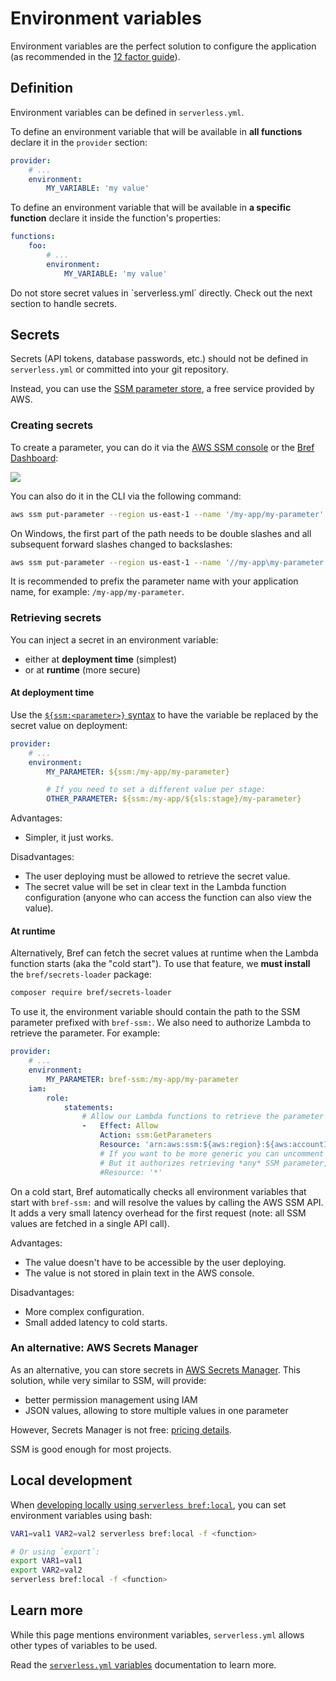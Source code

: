 

# Environment variables

Environment variables are the perfect solution to configure the application (as recommended in the [12 factor guide](https://12factor.net/config)).

## Definition

Environment variables can be defined in `serverless.yml`.

To define an environment variable that will be available in **all functions** declare it in the `provider` section:

```yml filename="serverless.yml"
provider:
    # ...
    environment:
        MY_VARIABLE: 'my value'
```

To define an environment variable that will be available in **a specific function** declare it inside the function's properties:

```yml filename="serverless.yml"
functions:
    foo:
        # ...
        environment:
            MY_VARIABLE: 'my value'
```

<Callout type="warning">
    Do not store secret values in `serverless.yml` directly. Check out the next section to handle secrets.
</Callout>

## Secrets

Secrets (API tokens, database passwords, etc.) should not be defined in `serverless.yml` or committed into your git repository.

Instead, you can use the [SSM parameter store](https://docs.aws.amazon.com/systems-manager/latest/userguide/systems-manager-paramstore.html), a free service provided by AWS.

### Creating secrets

To create a parameter, you can do it via the [AWS SSM console](https://console.aws.amazon.com/systems-manager/parameters) or the [Bref Dashboard](https://dashboard.bref.sh/):

![](./variables-create-secret.png)

You can also do it in the CLI via the following command:

```bash
aws ssm put-parameter --region us-east-1 --name '/my-app/my-parameter' --type String --value 'mysecretvalue'
```

On Windows, the first part of the path needs to be double slashes and all subsequent forward slashes changed to backslashes:

```bash
aws ssm put-parameter --region us-east-1 --name '//my-app\my-parameter' --type String --value 'mysecretvalue'
```

It is recommended to prefix the parameter name with your application name, for example: `/my-app/my-parameter`.

### Retrieving secrets

You can inject a secret in an environment variable:

- either at **deployment time** (simplest)
- or at **runtime** (more secure)

#### At deployment time

Use the [`${ssm:<parameter>}` syntax](https://serverless.com/blog/serverless-secrets-api-keys/) to have the variable be replaced by the secret value on deployment:

```yml filename="serverless.yml"
provider:
    # ...
    environment:
        MY_PARAMETER: ${ssm:/my-app/my-parameter}

        # If you need to set a different value per stage:
        OTHER_PARAMETER: ${ssm:/my-app/${sls:stage}/my-parameter}
```

Advantages:

- Simpler, it just works.

Disadvantages:

- The user deploying must be allowed to retrieve the secret value.
- The secret value will be set in clear text in the Lambda function configuration (anyone who can access the function can also view the value).

#### At runtime

Alternatively, Bref can fetch the secret values at runtime when the Lambda function starts (aka the "cold start"). To use that feature, we **must install** the `bref/secrets-loader` package:

```bash
composer require bref/secrets-loader
```

To use it, the environment variable should contain the path to the SSM parameter prefixed with `bref-ssm:`. We also need to authorize Lambda to retrieve the parameter. For example:

```yml filename="serverless.yml"
provider:
    # ...
    environment:
        MY_PARAMETER: bref-ssm:/my-app/my-parameter
    iam:
        role:
            statements:
                # Allow our Lambda functions to retrieve the parameter from SSM
                -   Effect: Allow
                    Action: ssm:GetParameters
                    Resource: 'arn:aws:ssm:${aws:region}:${aws:accountId}:parameter/my-app/my-parameter'
                    # If you want to be more generic you can uncomment the line below instead.
                    # But it authorizes retrieving *any* SSM parameter, which is less secure.
                    #Resource: '*'
```

On a cold start, Bref automatically checks all environment variables that start with `bref-ssm:` and will resolve the values by calling the AWS SSM API. It adds a very small latency overhead for the first request (note: all SSM values are fetched in a single API call).

Advantages:

- The value doesn't have to be accessible by the user deploying.
- The value is not stored in plain text in the AWS console.

Disadvantages:

- More complex configuration.
- Small added latency to cold starts.

### An alternative: AWS Secrets Manager

As an alternative, you can store secrets in [AWS Secrets Manager](https://aws.amazon.com/secrets-manager/). This solution, while very similar to SSM, will provide:

- better permission management using IAM
- JSON values, allowing to store multiple values in one parameter

However, Secrets Manager is not free: [pricing details](https://aws.amazon.com/secrets-manager/pricing/).

SSM is good enough for most projects.

## Local development

When [developing locally using `serverless bref:local`](/docs/local-development.mdx), you can set environment variables using bash:

```bash
VAR1=val1 VAR2=val2 serverless bref:local -f <function>

# Or using `export`:
export VAR1=val1
export VAR2=val2
serverless bref:local -f <function>
```

## Learn more

While this page mentions environment variables, `serverless.yml` allows other types of variables to be used.

Read the [`serverless.yml` variables](https://serverless.com/framework/docs/providers/aws/guide/variables/) documentation to learn more.
